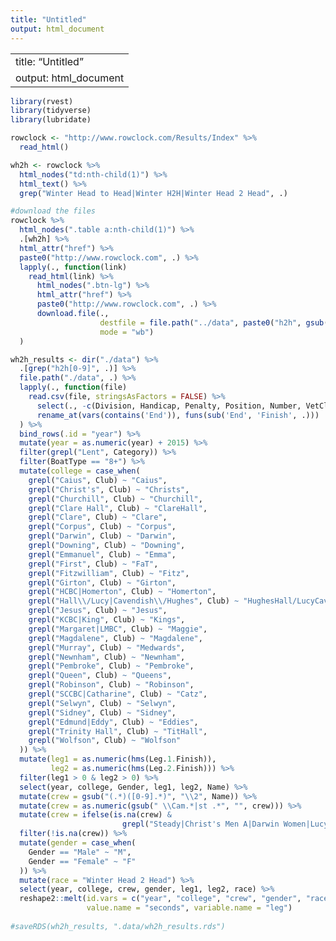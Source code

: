 ```yaml
---
title: "Untitled"
output: html_document
---
```


---
title: "Untitled"
output: html_document
---

```r
library(rvest)
library(tidyverse)
library(lubridate)
```

```r
rowclock <- "http://www.rowclock.com/Results/Index" %>%
  read_html()

wh2h <- rowclock %>%
  html_nodes("td:nth-child(1)") %>%
  html_text() %>%
  grep("Winter Head to Head|Winter H2H|Winter Head 2 Head", .)

#download the files
rowclock %>%
  html_nodes(".table a:nth-child(1)") %>%
  .[wh2h] %>%
  html_attr("href") %>%
  paste0("http://www.rowclock.com", .) %>%
  lapply(., function(link) 
    read_html(link) %>%
      html_nodes(".btn-lg") %>%
      html_attr("href") %>%
      paste0("http://www.rowclock.com", .) %>%
      download.file(., 
                    destfile = file.path("../data", paste0("h2h", gsub(".*=", "", .), ".csv")),
                    mode = "wb")
  )

```

```r
wh2h_results <- dir("./data") %>%
  .[grep("h2h[0-9]", .)] %>%
  file.path("./data", .) %>%
  lapply(., function(file) 
    read.csv(file, stringsAsFactors = FALSE) %>%
      select(., -c(Division, Handicap, Penalty, Position, Number, VetClass, BoatNumber)) %>%
      rename_at(vars(contains('End')), funs(sub('End', 'Finish', .)))
  ) %>%
  bind_rows(.id = "year") %>%
  mutate(year = as.numeric(year) + 2015) %>%
  filter(grepl("Lent", Category)) %>%
  filter(BoatType == "8+") %>%
  mutate(college = case_when(
    grepl("Caius", Club) ~ "Caius",
    grepl("Christ's", Club) ~ "Christs",
    grepl("Churchill", Club) ~ "Churchill",
    grepl("Clare Hall", Club) ~ "ClareHall",
    grepl("Clare", Club) ~ "Clare",
    grepl("Corpus", Club) ~ "Corpus",
    grepl("Darwin", Club) ~ "Darwin",
    grepl("Downing", Club) ~ "Downing",
    grepl("Emmanuel", Club) ~ "Emma",
    grepl("First", Club) ~ "FaT",
    grepl("Fitzwilliam", Club) ~ "Fitz",
    grepl("Girton", Club) ~ "Girton",
    grepl("HCBC|Homerton", Club) ~ "Homerton",
    grepl("Hall\\/Lucy|Cavendish\\/Hughes", Club) ~ "HughesHall/LucyCav",
    grepl("Jesus", Club) ~ "Jesus",
    grepl("KCBC|King", Club) ~ "Kings",
    grepl("Margaret|LMBC", Club) ~ "Maggie",
    grepl("Magdalene", Club) ~ "Magdalene",
    grepl("Murray", Club) ~ "Medwards",
    grepl("Newnham", Club) ~ "Newnham",
    grepl("Pembroke", Club) ~ "Pembroke",
    grepl("Queen", Club) ~ "Queens",
    grepl("Robinson", Club) ~ "Robinson",
    grepl("SCCBC|Catharine", Club) ~ "Catz",
    grepl("Selwyn", Club) ~ "Selwyn",
    grepl("Sidney", Club) ~ "Sidney",
    grepl("Edmund|Eddy", Club) ~ "Eddies",
    grepl("Trinity Hall", Club) ~ "TitHall",
    grepl("Wolfson", Club) ~ "Wolfson"
  )) %>%
  mutate(leg1 = as.numeric(hms(Leg.1.Finish)),
         leg2 = as.numeric(hms(Leg.2.Finish))) %>%
  filter(leg1 > 0 & leg2 > 0) %>%
  select(year, college, Gender, leg1, leg2, Name) %>%
  mutate(crew = gsub("(.*)([0-9].*)", "\\2", Name)) %>%
  mutate(crew = as.numeric(gsub(" \\Cam.*|st .*", "", crew))) %>%
  mutate(crew = ifelse(is.na(crew) & 
                         grepl("Steady|Christ's Men A|Darwin Women|Lucy/Hughes|Clare Hall Women's Team", Name), 1, crew)) %>%
  filter(!is.na(crew)) %>%
  mutate(gender = case_when(
    Gender == "Male" ~ "M",
    Gender == "Female" ~ "F"
  )) %>%
  mutate(race = "Winter Head 2 Head") %>%
  select(year, college, crew, gender, leg1, leg2, race) %>%
  reshape2::melt(id.vars = c("year", "college", "crew", "gender", "race"),
                 value.name = "seconds", variable.name = "leg")
  
#saveRDS(wh2h_results, ".data/wh2h_results.rds")

```

